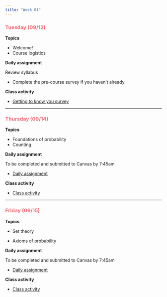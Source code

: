```yaml
---
title: "Week 01"
---
```


::: {style="color: #F66D7A"}
### Tuesday (09/12)
:::

**Topics**

-   Welcome!
-   Course logistics

**Daily assignment**

Review syllabus

-   Complete the pre-course survey if you haven't already

**Class activity**

-   [Getting to know you survey](class/CA_00.pdf)

------------------------------------------------------------------------

::: {style="color: #F66D7A"}
### Thursday (09/14)
:::

**Topics**

-   Foundations of probability
-   Counting

**Daily assignment**

To be completed and submitted to Canvas by 7:45am

-   [Daily assignment](daily/DA_01.pdf)

**Class activity**

-   [Class activity](class/CA_01.pdf)

------------------------------------------------------------------------

::: {style="color: #F66D7A"}
### Friday (09/15)
:::

**Topics**

-   Set theory

-   Axioms of probability

**Daily assignment**

To be completed and submitted to Canvas by 7:45am

-   [Daily assignment](daily/DA_02.pdf)

**Class activity**

-   [Class activity](class/CA_02.pdf)
